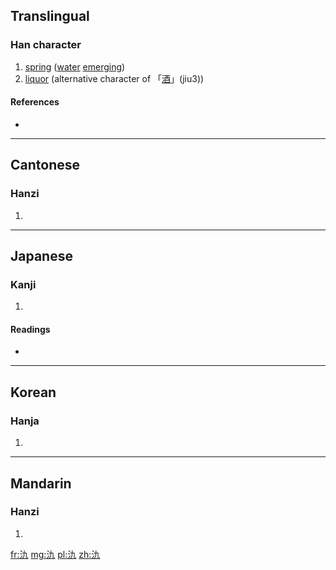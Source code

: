 ==Translingual==

===Han character===
{{Han char|rn=85|rad=水|as=02|sn=5|four=3411<sub>7</sub>|canj=水大弓 (EKN), X水大弓 (XEKN)}}

# [[spring]] ([[water]] [[emerging]])
# [[liquor]] (alternative character of 「[[酒]]」(jiu3))

====References====
* {{Han ref|kx=0604.010|dkj=17102|dj=0997.100|hdz=31549.030|uh=6C3F|ud=27711|bh=C9A3|bd=51619}}

----

==Cantonese==

===Hanzi===
{{yue-hanzi|jyut=|y=gwai1}}

# {{defn|lang=yue|sort=水02}}

----

==Japanese==

===Kanji===
{{ja-kanji|grade=|rs=水02}}

# {{defn|lang=ja|sort=水02}}

====Readings====
* {{ja-readings|on=[[き]] (ki), [[きゅう]] (kyū), [[ぐ]] (gu)|kun=[[おずみ]] (ozumi), [[わきみず]] (wakimizu)}}

----

==Korean==

===Hanja===
{{ko-hanja|hangeul=궤|eumhun=|rv=gwe|mr=kwe|y=kwey}}

# {{defn|lang=ko|sort=水02}}

----

==Mandarin==

===Hanzi===
{{cmn-hanzi|pin=[[dìng]] ([[ding4]]), [[guǐ]] ([[gui3]]), [[tìng]] ([[ting4]])|wg=ting<sup>4</sup>, kuei<sup>3</sup>, t'ing<sup>4</sup>}}

# {{defn|lang=cmn|sort=水02}}

[[fr:氿]]
[[mg:氿]]
[[pl:氿]]
[[zh:氿]]